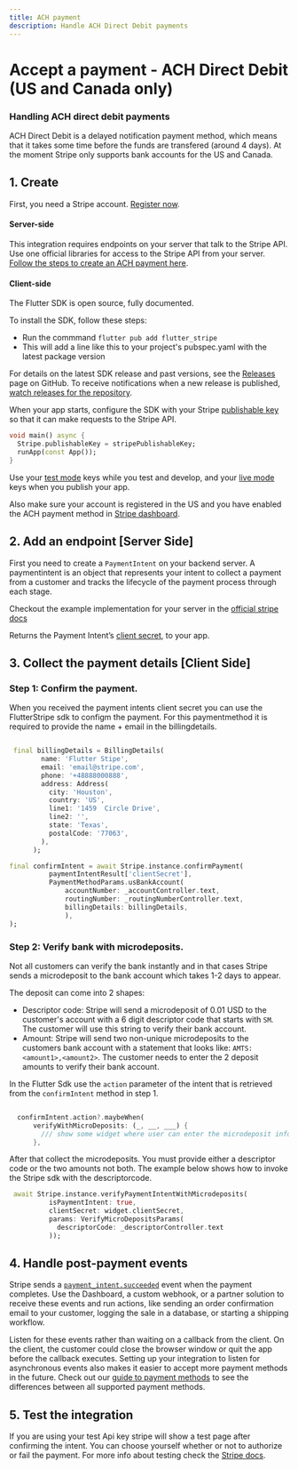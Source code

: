 ```yaml
---
title: ACH payment
description: Handle ACH Direct Debit payments
---
```


# Accept a payment - ACH Direct Debit (US and Canada only)

### Handling ACH direct debit payments

ACH Direct Debit is a delayed notification payment method, which means that it takes some time before the funds are transfered (around 4 days). At the moment Stripe only supports bank accounts for the US and Canada.

## 1. Create 

First, you need a Stripe account. [Register now](https://dashboard.stripe.com/register).

#### Server-side

This integration requires endpoints on your server that talk to the Stripe API. Use one official libraries for access to the Stripe API from your server. [Follow the steps to create an ACH payment here](https://stripe.com/docs/payments/ach-debit/accept-a-payment?platform=react-native#react-native-create-payment-intent).

#### Client-side

The Flutter SDK is open source, fully documented.

To install the SDK, follow these steps:
 - Run the commmand `flutter pub add flutter_stripe`
 - This will add a line like this to your project's pubspec.yaml with the latest package version


For details on the latest SDK release and past versions, see the [Releases](https://github.com/flutter-stripe/flutter_stripe/releases) page on GitHub. To receive notifications when a new release is published, [watch releases for the repository](https://docs.github.com/en/github/managing-subscriptions-and-notifications-on-github/managing-subscriptions-for-activity-on-github/viewing-your-subscriptions#watching-releases-for-a-repository).


When your app starts, configure the SDK with your Stripe [publishable key](https://dashboard.stripe.com/) so that it can make requests to the Stripe API. 

```dart
void main() async {
  Stripe.publishableKey = stripePublishableKey;
  runApp(const App());
}
```

Use your [test mode](https://stripe.com/docs/keys#obtain-api-keys) keys while you test and develop, and your [live mode](https://stripe.com/docs/keys#test-live-modes) keys when you publish your app.

Also make sure your account is registered in the US and you have enabled the ACH payment method in [Stripe dashboard](https://dashboard.stripe.com/test/settings/payment_methods).

## 2. Add an endpoint [Server Side]

First you need to create a `PaymentIntent` on your backend server. A paymentintent is an object that represents your intent to collect a payment from a customer and tracks the lifecycle of the payment process through each stage. 

Checkout the example implementation for your server in the [official stripe docs](https://stripe.com/docs/payments/ach-debit/accept-a-payment?platform=react-native#react-native-create-payment-intent)

Returns the Payment Intent’s [client secret](https://stripe.com/docs/api/payment_intents/object#payment_intent_object-client_secret), to your app.

## 3. Collect the payment details [Client Side]

### Step 1: Confirm the payment.

When you received the payment intents client secret you can use the FlutterStripe sdk to configm the payment. For this paymentmethod it is required to provide the name + email in the billingdetails.

``` dart

 final billingDetails = BillingDetails(
        name: 'Flutter Stipe',
        email: 'email@stripe.com',
        phone: '+48888000888',
        address: Address(
          city: 'Houston',
          country: 'US',
          line1: '1459  Circle Drive',
          line2: '',
          state: 'Texas',
          postalCode: '77063',
        ),
      );

final confirmIntent = await Stripe.instance.confirmPayment(
          paymentIntentResult['clientSecret'],
          PaymentMethodParams.usBankAccount(
              accountNumber: _accountController.text,
              routingNumber: _routingNumberController.text,
              billingDetails: billingDetails,
              ),
);
```

### Step 2: Verify bank with microdeposits.

Not all customers can verify the bank instantly and in that cases Stripe sends a microdeposit to the bank account which takes 1-2 days to appear.

The deposit can come into 2 shapes:
* Descriptor code: Stripe will send a microdeposit of 0.01 USD to the customer's account with a 6 digit descriptor code that starts with `SM`. The customer will use this string to verify their bank account.
* Amount: Stripe will send two non-unique microdeposits to the customers bank account with a statement that looks like: `AMTS: <amount1>,<amount2>`. The customer needs to enter the 2 deposit amounts to verify their bank account.

In the Flutter Sdk use the `action` parameter of the intent that is retrieved from the `confirmIntent` method in step 1.

```dart

  confirmIntent.action?.maybeWhen(
      verifyWithMicroDeposits: (_, __, ___) {
        /// show some widget where user can enter the microdeposit info
      },
```

After that collect the microdeposits. You must provide either a descriptor code or the two amounts not both. The example below shows how to invoke the Stripe sdk with the descriptorcode.
```dart
 await Stripe.instance.verifyPaymentIntentWithMicrodeposits(
          isPaymentIntent: true,
          clientSecret: widget.clientSecret,
          params: VerifyMicroDepositsParams(
            descriptorCode: _descriptorController.text
          ));
```


## 4.  Handle post-payment events

Stripe sends a [`payment_intent.succeeded`](https://stripe.com/docs/api/events/types#event_types-payment_intent.succeeded) event when the payment completes. Use the Dashboard, a custom webhook, or a partner solution to receive these events and run actions, like sending an order confirmation email to your customer, logging the sale in a database, or starting a shipping workflow.

Listen for these events rather than waiting on a callback from the client. On the client, the customer could close the browser window or quit the app before the callback executes. Setting up your integration to listen for asynchronous events also makes it easier to accept more payment methods in the future. Check out our [guide to payment methods](https://stripe.com/payments/payment-methods-guide) to see the differences between all supported payment methods.

## 5. Test the integration

If you are using your test Api key stripe will show a test page after confirming the intent. You can choose yourself whether or not to authorize or fail the payment. For more info about testing check the [Stripe docs](https://stripe.com/docs/payments/ach-debit/accept-a-payment?platform=react-native#test-integration).

